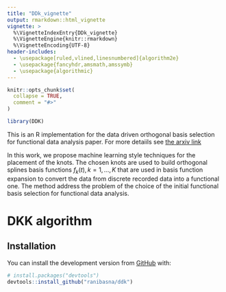 ```yaml
---
title: "DDk_vignette"
output: rmarkdown::html_vignette
vignette: >
  %\VignetteIndexEntry{DDk_vignette}
  %\VignetteEngine{knitr::rmarkdown}
  %\VignetteEncoding{UTF-8}
header-includes:
  - \usepackage[ruled,vlined,linesnumbered]{algorithm2e}
  - \usepackage{fancyhdr,amsmath,amssymb}
  - \usepackage{algorithmic}
---
```


```r
knitr::opts_chunk$set(
  collapse = TRUE,
  comment = "#>"
)
```

```r
library(DDK)
```


This is an R implementation for the data driven orthogonal basis selection for functional data analysis paper. For more detaiils see [the arxiv link](https://arxiv.org/pdf/2103.07453.pdf)

In this work, we propose machine learning style techniques for the placement of the knots. The chosen knots are used to build orthogonal splines basis functions $f_k(t), k=1,...,K$ that are used in basis function expansion to convert the data from discrete recorded data into a functional one. The method address the problem of the choice of the initial functional basis selection for functional data analysis. 

\section{DDK algorithm}

# DKK algorithm


\begin{algorithm}[H]
\caption{DDK algorithm}
\label{DDK_Algorithm}
\SetAlgoLined
\KwIn{$I$ - knot search interval, $\theta$ - validation hyperparameter, $\mathcal X_{train}$ - training data, $\mathcal X_{valid}$ - validation data}
 \begin{itemize}
     \item Find the first global knot $\xi$ using equation \ref{new} on $\mathcal X_{train}$\; 
     \item Add split to $I$ at the location of $\xi$ and add $\xi$ to $\mathcal{K}^{(0)}$, the initial set of knots\;
     \item Set $s=1$
 \end{itemize}
 \While {condition \ref{TestTheta_1} or \ref{TestTheta_2} on $\mathcal X_{valid}$ is satisfied}{
 \begin{itemize}
     \item Find the new optimal placement using equation \ref{nominated};
     \item Add split to $I$ at the location of the new selected knot $\xi_s$.
     \item $s = s+1$
 \end{itemize}
 }
\KwOut{$\mathcal{K}^{(s)}$}
\end{algorithm}

## Installation



You can install the development version from [GitHub](https://github.com/ranibasna/ddk) with:

``` r
# install.packages("devtools")
devtools::install_github("ranibasna/ddk")
```




